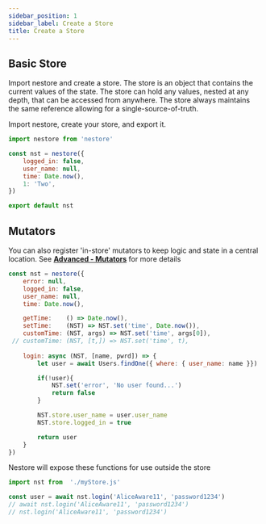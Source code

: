 ```yaml
---
sidebar_position: 1
sidebar_label: Create a Store
title: Create a Store
---
```


## Basic Store


Import nestore and create a store. The store is an object that contains the current values of the state. The store can hold any values, nested at any depth, that can be accessed from anywhere. The store always maintains the same reference allowing for a single-source-of-truth.

Import nestore, create your store, and export it.

```jsx title="myStore.js"
import nestore from 'nestore'

const nst = nestore({ 
    logged_in: false,
    user_name: null,
    time: Date.now(),
    1: 'Two',
})

export default nst
```




## Mutators

You can also register 'in-store' mutators to keep logic and state in a central location. See 
**[Advanced - Mutators](/docs/api/mutators)** for more details

```jsx title="myStore.js"
const nst = nestore({
    error: null, 
    logged_in: false,
    user_name: null,
    time: Date.now(),

    getTime:    () => Date.now(),
    setTime:    (NST) => NST.set('time', Date.now()),
    customTime: (NST, args) => NST.set('time', args[0]),
 // customTime: (NST, [t,]) => NST.set('time', t),
    
    login: async (NST, [name, pwrd]) => {
        let user = await Users.findOne({ where: { user_name: name }})

        if(!user){
            NST.set('error', 'No user found...')
            return false
        }

        NST.store.user_name = user.user_name
        NST.store.logged_in = true

        return user
    }
})
```

Nestore will expose these functions for use outside the store

```jsx title="app.js"
import nst from  './myStore.js'

const user = await nst.login('AliceAware11', 'password1234')
// await nst.login('AliceAware11', 'password1234')
// nst.login('AliceAware11', 'password1234')
```
